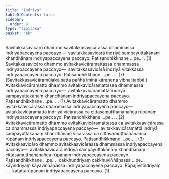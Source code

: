 ```yaml
---
title: "Indriya"
tableOfContents: false
sidebar:
  order: 9
type: "tipitaka"
basket: "ab"
---
```



<DynamicBreadcrumb />

<Division number="120">

<Paragraph number="515">
Savitakkasavicāro dhammo savitakkasavicārassa dhammassa indriyapaccayena paccayo—  savitakkasavicārā indriyā sampayuttakānaṃ khandhānaṃ indriyapaccayena paccayo. Paṭisandhikkhaṇe …pe… . (1)
</Paragraph>

<Paragraph number="516">
Savitakkasavicāro dhammo avitakkavicāramattassa dhammassa indriyapaccayena paccayo—  savitakkasavicārā indriyā vitakkassa indriyapaccayena paccayo. Paṭisandhikkhaṇe …pe… . (7)
</Paragraph>

<Paragraph number="517">
(Savitakkasavicāramūlakā satta pañhā iminā kāraṇena vibhajitabbā.)
</Paragraph>

<Paragraph number="518">
Avitakkavicāramatto dhammo avitakkavicāramattassa dhammassa indriyapaccayena paccayo—  avitakkavicāramattā indriyā sampayuttakānaṃ khandhānaṃ indriyapaccayena paccayo. Paṭisandhikkhaṇe …pe… . (1)
</Paragraph>

<Paragraph number="519">
Avitakkavicāramatto dhammo avitakkaavicārassa dhammassa indriyapaccayena paccayo—  avitakkavicāramattā indriyā vicārassa ca cittasamuṭṭhānānañca rūpānaṃ indriyapaccayena paccayo. Paṭisandhikkhaṇe …pe… . (2)
</Paragraph>

<Paragraph number="520">
Avitakkavicāramatto dhammo avitakkavicāramattassa ca avitakkaavicārassa ca dhammassa indriyapaccayena paccayo—  avitakkavicāramattā indriyā sampayuttakānaṃ khandhānaṃ vicārassa ca cittasamuṭṭhānānañca rūpānaṃ indriyapaccayena paccayo. Paṭisandhikkhaṇe …pe… . (3)
</Paragraph>

<Paragraph number="521">
Avitakkaavicāro dhammo avitakkaavicārassa dhammassa indriyapaccayena paccayo—  avitakkaavicārā indriyā sampayuttakānaṃ khandhānaṃ cittasamuṭṭhānānañca rūpānaṃ indriyapaccayena paccayo. Paṭisandhikkhaṇe …pe…  cakkhundriyaṃ cakkhuviññāṇassa …pe…  kāyindriyaṃ kāyaviññāṇassa indriyapaccayena paccayo. <Emphasis>Rūpajīvitindriyaṃ</Emphasis>—  kaṭattārūpānaṃ indriyapaccayena paccayo. (1)
</Paragraph>
</Division>
